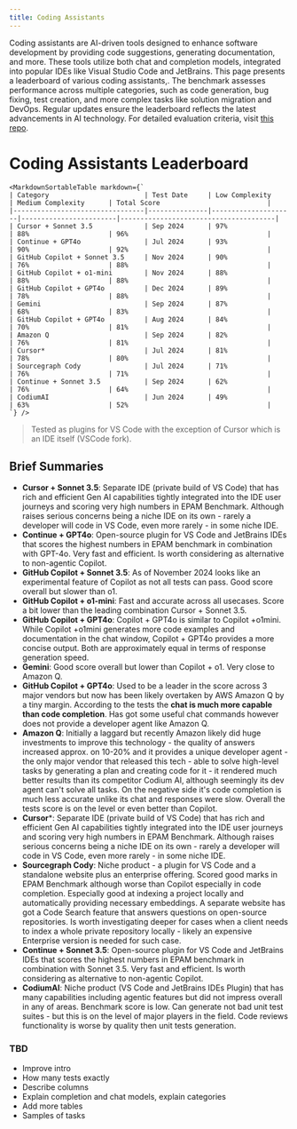 ```yaml
---
title: Coding Assistants
---
```



Coding assistants are AI-driven tools designed to enhance software development by providing code suggestions, generating documentation, and more. These tools utilize both chat and completion models, integrated into popular IDEs like Visual Studio Code and JetBrains. This page presents a leaderboard of various coding assistants,. The benchmark assesses performance across multiple categories, such as code generation, bug fixing, test creation, and more complex tasks like solution migration and DevOps. Regular updates ensure the leaderboard reflects the latest advancements in AI technology. For detailed evaluation criteria, visit [this repo](https://github.com/epam/AIRUN-Engineering-Benchmark/tree/main).

# Coding Assistants Leaderboard

    <MarkdownSortableTable markdown={`
    | Category                        | Test Date     | Low Complexity      | Medium Complexity      | Total Score                           |
    |---------------------------------|---------------|---------------------|------------------------|---------------------------------------|
    | Cursor + Sonnet 3.5             | Sep 2024      | 97%                 | 88%                    | 96%                                   |
    | Continue + GPT4o                | Jul 2024      | 93%                 | 90%                    | 92%                                   |
    | GitHub Copilot + Sonnet 3.5     | Nov 2024      | 90%                 | 76%                    | 88%                                   |
    | GitHub Copilot + o1-mini        | Nov 2024      | 88%                 | 88%                    | 88%                                   |
    | GitHub Copilot + GPT4o          | Dec 2024      | 89%                 | 78%                    | 88%                                   |
    | Gemini                          | Sep 2024      | 87%                 | 68%                    | 83%                                   |
    | GitHub Copilot + GPT4o          | Aug 2024      | 84%                 | 70%                    | 81%                                   |
    | Amazon Q                        | Sep 2024      | 82%                 | 76%                    | 81%                                   |
    | Cursor*                         | Jul 2024      | 81%                 | 78%                    | 80%                                   |
    | Sourcegraph Cody                | Jul 2024      | 71%                 | 76%                    | 71%                                   |
    | Continue + Sonnet 3.5           | Sep 2024      | 62%                 | 76%                    | 64%                                   |
    | CodiumAI                        | Jun 2024      | 49%                 | 63%                    | 52%                                   |
    `} />

> Tested as plugins for VS Code with the exception of Cursor which is an IDE itself (VSCode fork).

## Brief Summaries

- **Cursor + Sonnet 3.5**: Separate IDE (private build of VS Code) that has rich and efficient Gen AI capabilities tightly integrated into the IDE user journeys and scoring very high numbers in EPAM Benchmark. Although raises serious concerns being a niche IDE on its own - rarely a developer will code in VS Code, even more rarely - in some niche IDE.
- **Continue + GPT4o**: Open-source plugin for VS Code and JetBrains IDEs that scores the highest numbers in EPAM benchmark in combination with GPT-4o. Very fast and efficient. Is worth considering as alternative to non-agentic Copilot.
- **GitHub Copilot + Sonnet 3.5**: As of November 2024 looks like an experimental feature of Copilot as not all tests can pass. Good score overall but slower than o1.
- **GitHub Copilot + o1-mini**: Fast and accurate across all usecases. Score a bit lower than the leading combination Cursor + Sonnet 3.5.
- **GitHub Copilot + GPT4o**: Copilot + GPT4o is similar to Copilot +o1mini. While Copilot +o1mini generates more code examples and documentation in the chat window, Copilot + GPT4o provides a more concise output. Both are approximately equal in terms of response generation speed.
- **Gemini**: Good score overall but lower than Copilot + o1. Very close to Amazon Q.
- **GitHub Copilot + GPT4o**: Used to be a leader in the score across 3 major vendors but now has been likely overtaken by AWS Amazon Q by a tiny margin. According to the tests the **chat is much more capable than code completion**. Has got some useful chat commands however does not provide a developer agent like Amazon Q.
- **Amazon Q**: Initially a laggard but recently Amazon likely did huge investments to improve this technology - the quality of answers increased approx. on 10-20% and it provides a unique developer agent - the only major vendor that released this tech - able to solve high-level tasks by generating a plan and creating code for it - it rendered much better results than its competitor Codium AI, although seemingly its dev agent can't solve all tasks. On the negative side it's code completion is much less accurate unlike its chat and responses were slow. Overall the tests score is on the level or even better than Copilot.
- **Cursor***: Separate IDE (private build of VS Code) that has rich and efficient Gen AI capabilities tightly integrated into the IDE user journeys and scoring very high numbers in EPAM Benchmark. Although raises serious concerns being a niche IDE on its own - rarely a developer will code in VS Code, even more rarely - in some niche IDE.
- **Sourcegraph Cody**: Niche product - a plugin for VS Code and a standalone website plus an enterprise offering. Scored good marks in EPAM Benchmark although worse than Copilot especially in code completion. Especially good at indexing a project locally and automatically providing necessary embeddings. A separate website has got a Code Search feature that answers questions on open-source repositories. Is worth investigating deeper for cases when a client needs to index a whole private repository locally - likely an expensive Enterprise version is needed for such case.
- **Continue + Sonnet 3.5**: Open-source plugin for VS Code and JetBrains IDEs that scores the highest numbers in EPAM benchmark in combination with Sonnet 3.5. Very fast and efficient. Is worth considering as alternative to non-agentic Copilot.
- **CodiumAI**: Niche product (VS Code and JetBrains IDEs Plugin) that has many capabilities including agentic features but did not impress overall in any of areas. Benchmark score is low. Can generate not bad unit test suites - but this is on the level of major players in the field. Code reviews functionality is worse by quality then unit tests generation.

### TBD

- Improve intro
- How many tests exactly
- Describe columns
- Explain completion and chat models, explain categories
- Add more tables
- Samples of tasks